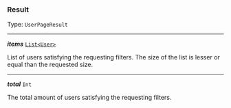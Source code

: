 


### Result

Type: `UserPageResult`

---

***items*** [`List<User>`](#user)

List of users satisfying the requesting filters. The size of the list is lesser or equal than the requested size.



---

***total*** `Int`

The total amount of users satisfying the requesting filters.



